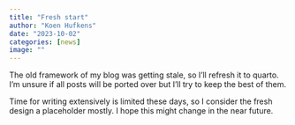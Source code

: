 ```yaml
---
title: "Fresh start"
author: "Koen Hufkens"
date: "2023-10-02"
categories: [news]
image: ""
---
```


The old framework of my blog was getting stale, so I'll refresh it to quarto. I'm unsure if all posts will be ported over but I'll try to keep the best of them. 

Time for writing extensively is limited these days, so I consider the fresh design a placeholder mostly. I hope this might change in the near future.